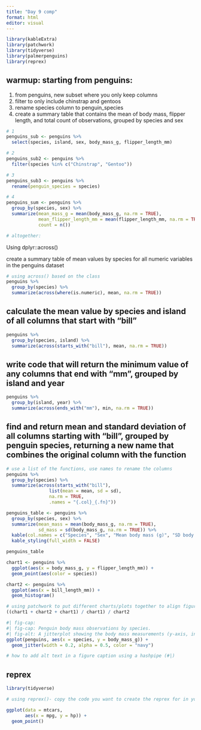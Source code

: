 ```yaml
---
title: "Day 9 comp"
format: html
editor: visual
---
```


```r
library(kableExtra)
library(patchwork)
library(tidyverse)
library(palmerpenguins)
library(reprex)
```

## warmup: starting from penguins:

1.  from penguins, new subset where you only keep columns
2.  filter to only include chinstrap and gentoos
3.  rename species column to penguin_species
4.  create a summary table that contains the mean of body mass, flipper length, and total count of observations, grouped by species and sex

```r
# 1
penguins_sub <- penguins %>% 
  select(species, island, sex, body_mass_g, flipper_length_mm)

# 2
penguins_sub2 <- penguins %>% 
  filter(species %in% c("Chinstrap", "Gentoo"))

# 3 
penguins_sub3 <- penguins %>% 
  rename(penguin_species = species)

# 4 
penguins_sum <- penguins %>% 
  group_by(species, sex) %>% 
  summarize(mean_mass_g = mean(body_mass_g, na.rm = TRUE),
            mean_flipper_length_mm = mean(flipper_length_mm, na.rm = TRUE),
            count = n())

# altogether:
```

Using dplyr::across()

create a summary table of mean values by species for all numeric variables in the penguins dataset

```r
# using across() based on the class
penguins %>% 
  group_by(species) %>% 
  summarize(across(where(is.numeric), mean, na.rm = TRUE))
```

## calculate the mean value by species and island of all columns that start with "bill" 

```r
penguins %>% 
  group_by(species, island) %>% 
  summarize(across(starts_with("bill"), mean, na.rm = TRUE))
```

## write code that will return the minimum value of any columns that end with "mm", grouped by island and year

```r
penguins %>% 
  group_by(island, year) %>% 
  summarize(across(ends_with("mm"), min, na.rm = TRUE))
```

## find and return mean and standard deviation of all columns starting with "bill", grouped by penguin species, returning a new name that combines the original column with the function

```r
# use a list of the functions, use names to rename the columns
penguins %>% 
  group_by(species) %>% 
  summarize(across(starts_with("bill"), 
                list(mean = mean, sd = sd), 
                na.rm = TRUE,
                .names = "{.col}_{.fn}"))
```

```r
penguins_table <- penguins %>% 
  group_by(species, sex) %>% 
  summarize(mean_mass = mean(body_mass_g, na.rm = TRUE),
            sd_mass = sd(body_mass_g, na.rm = TRUE)) %>% 
  kable(col.names = c("Species", "Sex", "Mean body mass (g)", "SD body mass (g)")) %>% 
  kable_styling(full_width = FALSE)
```

```r
penguins_table
```

```r
chart1 <- penguins %>% 
  ggplot(aes(x = body_mass_g, y = flipper_length_mm)) +
  geom_point(aes(color = species))
```

```r
chart2 <- penguins %>% 
  ggplot(aes(x = bill_length_mm)) +
  geom_histogram()
```

```r
# using patchwork to put different charts/plots together to align figures in one compound figure
((chart1 + chart2 + chart1) / chart1) / chart2
```

```r
#| fig-cap: 
#| fig-cap: Penguin body mass observations by species.
#| fig-alt: A jitterplot showing the body mass measurements (y-axis, in grams) for three penguin species (Adelie, Chinstrap, Gentoo on x-axis ) observed near Palmer Archipelago, Antarctica. Adelie and Chinstraps have similar body mass distributions, with Gentoos noticeably larger than both.
ggplot(penguins, aes(x = species, y = body_mass_g)) +
  geom_jitter(width = 0.2, alpha = 0.5, color = "navy")

# how to add alt text in a figure caption using a hashpipe (#|)
```

## reprex 

```r
library(tidyverse)

# using reprex()- copy the code you want to create the reprex for in your clipboard, then in the consol run reprex(). This copies the reprex to your clipboard, which you can paste into slack or github as an issue 

ggplot(data = mtcars,
       aes(x = mpg, y = hp)) +
  geom_point()
```
